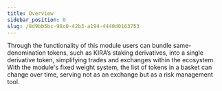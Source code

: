 ```yaml
---
title: Overview
sidebar_position: 0
slug: /8d9bb5bc-98c0-42b3-a194-4440d0163753
---
```





Through the functionality of this module users can bundle same-denomination tokens, such as KIRA’s staking derivatives, into a single derivative token, simplifying trades and exchanges within the ecosystem. With the module's fixed weight system, the list of tokens in a basket can change over time, serving not as an exchange but as a risk management tool.

